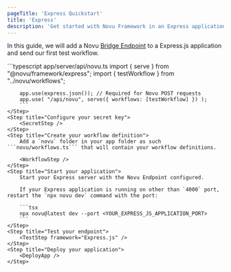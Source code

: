 ```yaml
---
pageTitle: 'Express Quickstart'
title: 'Express'
description: 'Get started with Novu Framework in an Express application'
---
```



In this guide, we will add a Novu [Bridge Endpoint](/concepts/endpoint) to a Express.js application and send our first test workflow.

<Steps>
    <Step title="Set up your local environment">
        <LocalStudio />
    </Step>
    <Step title="Install packages">
        <PackagesStep />
    </Step>
    <Step title="Add a Novu API Endpoint">
        ```typescript app/server/api/novu.ts
        import { serve } from "@novu/framework/express";
        import { testWorkflow } from "../novu/workflows";

        app.use(express.json()); // Required for Novu POST requests
        app.use( "/api/novu", serve({ workflows: [testWorkflow] }) );
        ```
    </Step>
    <Step title="Configure your secret key">
        <SecretStep />
    </Step>
    <Step title="Create your workflow definition">
        Add a `novu` folder in your app folder as such ```novu/workflows.ts``` that will contain your workflow definitions.

        <WorkflowStep />
    </Step>
    <Step title="Start your application">
        Start your Express server with the Novu Endpoint configured.

        If your Express application is running on other than `4000` port, restart the `npx novu dev` command with the port:

        ```tsx
        npx novu@latest dev --port <YOUR_EXPRESS_JS_APPLICATION_PORT>
        ```
    </Step>
    <Step title="Test your endpoint">
        <TestStep framework="Express.js" />
    </Step>
    <Step title="Deploy your application">
        <DeployApp />
    </Step>

</Steps>

<NextStepsStep />
